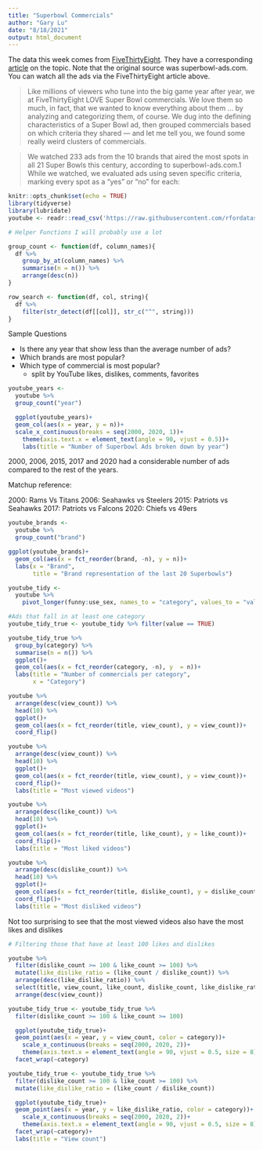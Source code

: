 ```yaml
---
title: "Superbowl Commercials"
author: "Gary Lu"
date: "8/18/2021"
output: html_document
---
```


The data this week comes from [FiveThirtyEight](https://github.com/fivethirtyeight/superbowl-ads). They have a corresponding [article](https://projects.fivethirtyeight.com/super-bowl-ads/) on the topic. Note that the original source was superbowl-ads.com. You can watch all the ads via the FiveThirtyEight article above.

>Like millions of viewers who tune into the big game year after year, we at FiveThirtyEight LOVE Super Bowl commercials. We love them so much, in fact, that we wanted to know everything about them … by analyzing and categorizing them, of course. We dug into the defining characteristics of a Super Bowl ad, then grouped commercials based on which criteria they shared — and let me tell you, we found some really weird clusters of commercials.

>We watched 233 ads from the 10 brands that aired the most spots in all 21 Super Bowls this century, according to superbowl-ads.com.1 While we watched, we evaluated ads using seven specific criteria, marking every spot as a "yes" or "no" for each:

```r
knitr::opts_chunk$set(echo = TRUE)
library(tidyverse)
library(lubridate)
youtube <- readr::read_csv('https://raw.githubusercontent.com/rfordatascience/tidytuesday/master/data/2021/2021-03-02/youtube.csv')
```

```r
# Helper Functions I will probably use a lot

group_count <- function(df, column_names){
  df %>% 
    group_by_at(column_names) %>% 
    summarise(n = n()) %>% 
    arrange(desc(n))
}

row_search <- function(df, col, string){
  df %>% 
    filter(str_detect(df[[col]], str_c("^", string)))
}
```

Sample Questions

* Is there any year that show less than the average number of ads?
* Which brands are most popular?
* Which type of commercial is most popular?
  + split by YouTube likes, dislikes, comments, favorites

```r
youtube_years <- 
  youtube %>% 
  group_count("year")

  ggplot(youtube_years)+
  geom_col(aes(x = year, y = n))+
  scale_x_continuous(breaks = seq(2000, 2020, 1))+
    theme(axis.text.x = element_text(angle = 90, vjust = 0.5))+
    labs(title = "Number of Superbowl Ads broken down by year")
```

2000, 2006, 2015, 2017 and 2020 had a considerable number of ads compared to the rest of the years.

Matchup reference:

2000: Rams Vs Titans
2006: Seahawks vs Steelers
2015: Patriots vs Seahawks
2017: Patriots vs Falcons
2020: Chiefs vs 49ers

```r
youtube_brands <- 
  youtube %>% 
  group_count("brand")

ggplot(youtube_brands)+
  geom_col(aes(x = fct_reorder(brand, -n), y = n))+
  labs(x = "Brand",
       title = "Brand representation of the last 20 Superbowls")
```


```r
youtube_tidy <- 
  youtube %>% 
    pivot_longer(funny:use_sex, names_to = "category", values_to = "value")

#Ads that fall in at least one category
youtube_tidy_true <- youtube_tidy %>% filter(value == TRUE)

youtube_tidy_true %>% 
  group_by(category) %>% 
  summarise(n = n()) %>% 
  ggplot()+
  geom_col(aes(x = fct_reorder(category, -n), y  = n))+
  labs(title = "Number of commercials per category",
       x = "Category")
```

```r
youtube %>% 
  arrange(desc(view_count)) %>% 
  head(10) %>% 
  ggplot()+
  geom_col(aes(x = fct_reorder(title, view_count), y = view_count))+
  coord_flip()
```

```r
youtube %>% 
  arrange(desc(view_count)) %>% 
  head(10) %>% 
  ggplot()+
  geom_col(aes(x = fct_reorder(title, view_count), y = view_count))+
  coord_flip()+
  labs(title = "Most viewed videos")

youtube %>% 
  arrange(desc(like_count)) %>% 
  head(10) %>% 
  ggplot()+
  geom_col(aes(x = fct_reorder(title, like_count), y = like_count))+
  coord_flip()+
  labs(title = "Most liked videos")

youtube %>% 
  arrange(desc(dislike_count)) %>% 
  head(10) %>% 
  ggplot()+
  geom_col(aes(x = fct_reorder(title, dislike_count), y = dislike_count))+
  coord_flip()+
  labs(title = "Most disliked videos")
```

Not too surprising to see that the most viewed videos also have the most likes and dislikes

```r
# Filtering those that have at least 100 likes and dislikes 

youtube %>% 
  filter(dislike_count >= 100 & like_count >= 100) %>% 
  mutate(like_dislike_ratio = (like_count / dislike_count)) %>% 
  arrange(desc(like_dislike_ratio)) %>% 
  select(title, view_count, like_count, dislike_count, like_dislike_ratio) %>% 
  arrange(desc(view_count))
```

```r
youtube_tidy_true <- youtube_tidy_true %>% 
  filter(dislike_count >= 100 & like_count >= 100)

  ggplot(youtube_tidy_true)+
  geom_point(aes(x = year, y = view_count, color = category))+
    scale_x_continuous(breaks = seq(2000, 2020, 2))+
    theme(axis.text.x = element_text(angle = 90, vjust = 0.5, size = 8))+
  facet_wrap(~category)
```


```r
youtube_tidy_true <- youtube_tidy_true %>% 
  filter(dislike_count >= 100 & like_count >= 100) %>% 
  mutate(like_dislike_ratio = (like_count / dislike_count))

  ggplot(youtube_tidy_true)+
  geom_point(aes(x = year, y = like_dislike_ratio, color = category))+
    scale_x_continuous(breaks = seq(2000, 2020, 2))+
    theme(axis.text.x = element_text(angle = 90, vjust = 0.5, size = 8))+
  facet_wrap(~category)+
  labs(title = "View count")
```

